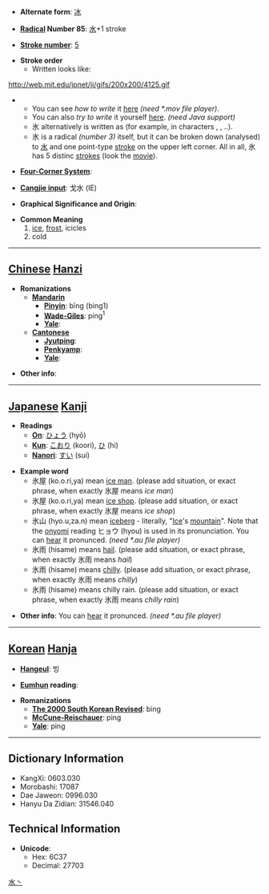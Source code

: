 * '''Alternate form''': [[冰]]

* '''[[Wiktionary:Chinese radical index| Radical]] Number 85''': [[Wiktionary:Chinese radical index 水|水]]+1 stroke

* '''[[Wiktionary:Chinese total strokes index|Stroke number]]''': [[Wiktionary:Chinese total strokes index 5|5]]

* '''Stroke order'''
**Written looks like:
http://web.mit.edu/jpnet/ji/gifs/200x200/4125.gif
**You can see ''how to write'' it [http://web.mit.edu/jpnet/ji/movies/4125.mov here] ''(need *.mov file player)''.
**You can also ''try to write'' it yourself [http://web.mit.edu/jpnet/ji/data/4125.html here]. ''(need Java support)''
**氷 alternatively is written as [[]] (for example, in characters [[]], [[]], ..).
**氷 is a radical ''(number 3)'' itself, but it can be broken down (analysed) to [[水]] and one point-type [[stroke]] on the upper left corner. All in all, 氷 has 5 distinc [[strokes]] (look the [http://web.mit.edu/jpnet/ji/movies/4125.mov movie]).

* '''[[Wiktionary:Chinese four corner index|Four-Corner System]]''': 

* '''[[Wiktionary:Chinese Cangjie index|Cangjie input]]''': 戈水 (IE)

* '''Graphical Significance and Origin''': 

* '''Common Meaning'''
*# [[ice]], [[frost]], icicles
*# cold

----

== [[Chinese]] [[Hanzi]] ==

* '''Romanizations'''
** '''[[Mandarin]]'''
*** '''[[Pinyin]]''': bīng (bing1)
*** '''[[Wade-Giles]]''': ping<sup>1</sup>
*** '''[[Yale]]''': 
** '''[[Cantonese]]'''
*** '''[[Jyutping]]''':
*** '''[[Penkyamp]]''': 
*** '''[[Yale]]''': 

* '''Other info''': 

----

== [[Japanese]] [[Kanji]] ==

* '''Readings'''
** '''[[On]]''': [[ひょう]] (hyō)
** '''[[Kun]]''': [[こおり]] (koori), [[ひ]] (hi)
**'''[[Nanori]]''': [[すい]] (sui)

* '''Example word'''
**氷屋 (ko.o.ri,ya) mean [[ice man]]. (please add situation, or exact phrase, when exactly 氷屋 means ''ice man'')
**氷屋 (ko.o.ri,ya) mean [[ice shop]]. (please add situation, or exact phrase, when exactly 氷屋 means ''ice shop'')
**氷山 (hyo.u,za.n) mean [[iceberg]] - literally, "[[Ice]]'s [[mountain]]". Note that the [[onyomi]] reading ヒョウ (hyou) is used in its pronunciation. You can [http://web.mit.edu/jpnet/ji/data/sound/hyouzan.au hear] it pronunced. ''(need *.au file player)''
**氷雨 (hisame) means [[hail]]. (please add situation, or exact phrase, when exactly 氷雨 means ''hail'')
**氷雨 (hisame) means [[chilly]]. (please add situation, or exact phrase, when exactly 氷雨 means ''chilly'')
**氷雨 (hisame) means chilly rain. (please add situation, or exact phrase, when exactly 氷雨 means ''chilly rain'')

<!-- please add more examples for other meanings and also for nanori reading -->

* '''Other info''': You can [http://web.mit.edu/jpnet/ji/data/sound/koori.au hear] it pronunced. ''(need *.au file player)''

----

== [[Korean]] [[Hanja]] ==

* '''[[Hangeul]]''': 빙

* '''[[Eumhun]] reading''': 

* '''Romanizations'''
** '''[[The 2000 South Korean Revised Romanization|The 2000 South Korean Revised]]''': bing
** '''[[McCune-Reischauer]]''': ping
** '''[[Yale]]''': ping

----

== Dictionary Information ==

* KangXi: 0603.030
* Morobashi: 17087
* Dae Jaweon: 0996.030
* Hanyu Da Zidian: 31546.040

== Technical Information ==

* '''Unicode''':
** Hex: 6C37
** Decimal: 27703
[[Category:Japanese colors|水丶]]